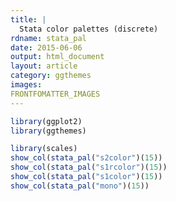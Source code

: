 ---
title: |
  Stata color palettes (discrete)
rdname: stata_pal
date: 2015-06-06
output: html_document
layout: article
category: ggthemes
images:
FRONTFOMATTER_IMAGES
---

```{r, echo = FALSE, message = FALSE}
library(ggplot2)
library(ggthemes)
```

```{r stata_pal, cache = TRUE}
library(scales)
show_col(stata_pal("s2color")(15))
show_col(stata_pal("s1rcolor")(15))
show_col(stata_pal("s1color")(15))
show_col(stata_pal("mono")(15))



```